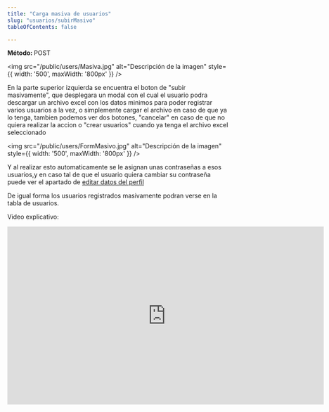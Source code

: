 ```yaml
---
title: "Carga masiva de usuarios"
slug: "usuarios/subirMasivo"
tableOfContents: false

---
```


<p>
  <strong>Método: </strong>
  <span class="sl-badge caution small astro-avdet4wd">POST</span>
</p>

<Tabs>
  <TabItem label="Endpoint">
    <ApiEndpoint url={`/admin/usuarios`}/>
  </TabItem>
</Tabs>

<img src="/public/users/Masiva.jpg" alt="Descripción de la imagen" style={{ width: '500', maxWidth: '800px' }} />

En la parte superior izquierda se encuentra el boton de "subir masivamente", que desplegara un modal con el cual el usuario podra descargar un archivo excel con los 
datos minimos para poder registrar varios usuarios a la vez, o simplemente cargar el archivo en caso de que ya lo tenga, tambien podemos ver dos botones,
"cancelar" en caso de que no quiera realizar la accion o "crear usuarios" cuando ya tenga el archivo excel seleccionado

<img src="/public/users/FormMasivo.jpg" alt="Descripción de la imagen" style={{ width: '500', maxWidth: '800px' }} />

Y al realizar esto automaticamente se le asignan unas contraseñas a esos usuarios,y en caso tal de que el usuario quiera cambiar su contraseña 
puede ver el apartado de <a href="/usuarios/editarperfil">editar datos del perfil</a>

De igual forma los usuarios registrados masivamente podran verse en la tabla de usuarios.

Video explicativo: 
<div style={{ display: "flex", justifyContent: "center" }}>
  <iframe
    width="720"
    height="405"
    src="https://www.youtube.com/embed/e0x32rx9frU"
    title="Tutorial"
    frameBorder="0"
    allow="accelerometer; autoplay; clipboard-write; encrypted-media; gyroscope; picture-in-picture"
    allowFullScreen
  ></iframe>
</div>

